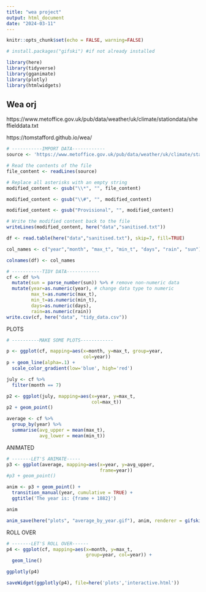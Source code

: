 ```yaml
---
title: "wea project"
output: html_document
date: "2024-03-11"
---
```


```r
knitr::opts_chunk$set(echo = FALSE, warning=FALSE)

# install.packages("gifski") #if not already installed

library(here)
library(tidyverse)
library(gganimate)
library(plotly)
library(htmlwidgets)
```

## Wea orj

https://www.metoffice.gov.uk/pub/data/weather/uk/climate/stationdata/sheffielddata.txt

https://tomstafford.github.io/wea/

```r

# -----------IMPORT DATA------------
source <- 'https://www.metoffice.gov.uk/pub/data/weather/uk/climate/stationdata/sheffielddata.txt'

# Read the contents of the file
file_content <- readLines(source)

# Replace all asterisks with an empty string
modified_content <- gsub("\\*", "", file_content)

modified_content <- gsub("\\#", "", modified_content)

modified_content <- gsub("Provisional", "", modified_content)

# Write the modified content back to the file
writeLines(modified_content, here("data","sanitised.txt"))

df <- read.table(here("data","sanitised.txt"), skip=7, fill=TRUE)

col_names <- c("year","month", "max_t", "min_t", "days", "rain", "sun")

colnames(df) <- col_names

# -----------TIDY DATA------------
cf <- df %>% 
  mutate(sun = parse_number(sun)) %>% # remove non-numeric data
  mutate(year=as.numeric(year), # change data type to numeric
         max_t=as.numeric(max_t),
         min_t=as.numeric(min_t),
         days=as.numeric(days),
         rain=as.numeric(rain))
write.csv(cf, here("data", "tidy_data.csv"))

```

PLOTS

```r
# ----------MAKE SOME PLOTS------------

p <- ggplot(cf, mapping=aes(x=month, y=max_t, group=year,
                            col=year))
p + geom_line(alpha=.1) + 
  scale_color_gradient(low='blue', high='red')

july <- cf %>% 
  filter(month == 7)

p2 <- ggplot(july, mapping=aes(x=year, y=max_t, 
                               col=max_t))
p2 + geom_point()

average <- cf %>% 
  group_by(year) %>% 
  summarise(avg_upper = mean(max_t), 
            avg_lower = mean(min_t))

```

ANIMATED

```r
# -------LET'S ANIMATE-----
p3 <- ggplot(average, mapping=aes(x=year, y=avg_upper,
                                  frame=year))
#p3 + geom_point() 

anim <- p3 + geom_point() + 
  transition_manual(year, cumulative = TRUE) +
  ggtitle('The year is: {frame + 1882}')

anim

anim_save(here("plots", "average_by_year.gif"), anim, renderer = gifski_renderer())
```

ROLL OVER

```r
# -------LET'S ROLL OVER------
p4 <- ggplot(cf, mapping=aes(x=month, y=max_t, 
                             group=year, col=year)) +
  geom_line()

ggplotly(p4)

saveWidget(ggplotly(p4), file=here('plots','interactive.html'))


```